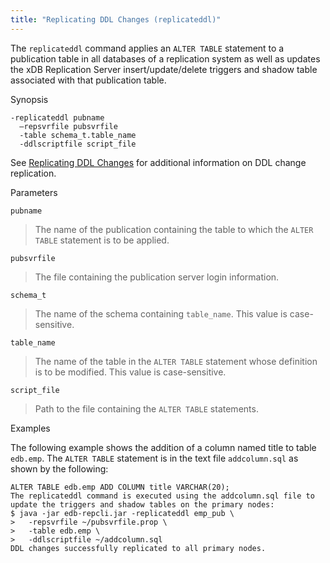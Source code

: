 ```yaml
---
title: "Replicating DDL Changes (replicateddl)"
---
```


<div id="replicating_ddl_changes_cli" class="registered_link"></div>


The `replicateddl` command applies an `ALTER TABLE` statement to a publication table in all databases of a replication system as well as updates the xDB Replication Server insert/update/delete triggers and shadow table associated with that publication table.

Synopsis

``` text
-replicateddl pubname
  –repsvrfile pubsvrfile
  -table schema_t.table_name
  -ddlscriptfile script_file
```

See [Replicating DDL Changes](../../07_common_operations/08_replicating_ddl_changes/#replicating_ddl_changes) for additional information on DDL change replication.

Parameters

`pubname`

> The name of the publication containing the table to which the `ALTER TABLE` statement is to be applied.

`pubsvrfile`

> The file containing the publication server login information.

`schema_t`

> The name of the schema containing `table_name`. This value is case-sensitive.

`table_name`

> The name of the table in the `ALTER TABLE` statement whose definition is to be modified. This value is case-sensitive.

`script_file`

> Path to the file containing the `ALTER TABLE` statements.

Examples

The following example shows the addition of a column named title to table `edb.emp`. The `ALTER TABLE` statement is in the text file `addcolumn.sql` as shown by the following:

``` text
ALTER TABLE edb.emp ADD COLUMN title VARCHAR(20);
The replicateddl command is executed using the addcolumn.sql file to update the triggers and shadow tables on the primary nodes:
$ java -jar edb-repcli.jar -replicateddl emp_pub \
>   -repsvrfile ~/pubsvrfile.prop \
>   -table edb.emp \
>   -ddlscriptfile ~/addcolumn.sql
DDL changes successfully replicated to all primary nodes.
```
